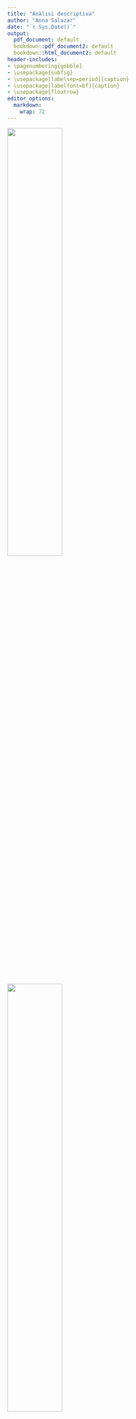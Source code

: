 ```yaml
---
title: "Anàlisi descriptiva"
author: "Anna Salazar"
date: "`r Sys.Date()`"
output:
  pdf_document: default
  bookdown::pdf_document2: default
  bookdown::html_document2: default
header-includes:
- \pagenumbering{gobble}
- \usepackage{subfig}
- \usepackage[labelsep=period]{caption}
- \usepackage[labelfont=bf]{caption}
- \usepackage{floatrow}
editor_options:
  markdown:
    wrap: 72
---
```

\vspace{130mm}

<left>
![](~/Documents/GitHub/TFG/Imatges portada/fme.png){width="50%"}
</left> <right>
![](~/Documents/GitHub/TFG/Imatges portada/UB.png){width="50%"}
</right> 
\newpage

\renewcommand{\contentsname}{Índex}
\renewcommand{\figurename}{Figura}
\renewcommand{\tablename}{Taula}
\floatsetup[table]{capposition=bottom}
\floatsetup[figure]{capposition=bottom}
\captionsetup{width=.75\textwidth}
\tableofcontents

\pagebreak

\pagenumbering{arabic}

```r
knitr::opts_chunk$set(echo = FALSE)
x <- c("bigrquery", "kableExtra", "DBI", "knitr", "dplyr", "VIM", "tidyverse", "summarytools", "reshape2", "ggplot2", "devtools", "naniar", "forcats", "sqldf")
lapply(x, require, character.only = TRUE)

projecte <- "level-oxygen-353005"

dades <- dbConnect(
  bigrquery::bigquery(),
  project = projecte,
  dataset = "examen_final",
  billing = projecte
)
```


# Descripció de la base de dades

```r
A <- data.frame(dbGetQuery(dades, "SELECT * FROM `level-oxygen-353005.examen_final.accident`"))
B <- data.frame(dbGetQuery(dades, "SELECT * FROM `level-oxygen-353005.examen_final.person`"))
C <- data.frame(dbGetQuery(dades, "SELECT * FROM `level-oxygen-353005.examen_final.vehicle`"))
C$HIT_RUN[C$HIT_RUN==9] <- 0 
B$MORT == 0
B$MORT[B$DOA==7 | B$DOA==8 ] <- 1 
```

Les bases de dades que seran utilitzades al llarg de l'estudi provenen de l'agència estatal de trànsit dels Estats Units i contenen tres taules, entre les quals s'hi troba un llistat d’accidents de tràfic ocorreguts al desembre de 2015 als Estats Units, juntament amb un recompte de totes les persones (conductors, passatgers o vianants) involucrades als accidents i, finalment, un inventari de tots els vehicles involucrats als accidents. 

L'enllaç a la base esmentada és el següent: 

<https://www.transportation.gov/briefing-room/traffic-fatalities-sharply-2015>


Més concretament, en cada taula es poden trobar les variables següents:

**Accident** és un llistat d’accidents de trànsit ocorreguts al desembre de 2015 als Estats Units.

| Variable           | Tipus         | Descripció                                                                                                        |
|--------------------|---------------|-------------------------------------------------------------------------------------------------------------------|
| ST_CASE            | Categòrica    | Codi de l’accident                                                                                                |
| DAY                | Categòrica    | Dia de l’accident (de l’1 al 31)                                                                                  |
| HOUR               | Numèrica      | Hora de l’accident (99 = desconeguda)                                                                             |
| MINUTE             | Numèrica      | Minut de l’accident (99 = desconegut)                                                                             |
| RUR_URB            | Categòrica    | Informació sobre la localització (1 = Rural, 2 = Urbà, 6 = Via no classificada, 8 = No registrat, 9 = Desconegut) |
| DAY_WEEK           | Categòrica    | Dia de la setmana (1 = Diumenge, 2 = Dilluns, ..., 7 = Dissabte)                                                  |
| FATALS             | Numèrica      | Nombre de ferits a l’accident                                                                                     |
| DRUNK_DR           | Numèrica      | Nombre de conductors beguts involucrats a l’accident                                                              |
: Llistat de variables de la taula Accident

**Person** és un llistat de totes les persones (conductors, passatgers o vianants) involucrades als accidents.

| Variable           | Tipus         | Descripció                                                                                                        |
|--------------------|---------------|-------------------------------------------------------------------------------------------------------------------|
| ST_CASE            | Categòrica    | Codi de l’accident al qual està involucrada la persona                                                            |
| PER_NO             | Categòrica    | Nombre de la persona dins de cada accident                                                                        |
| AGE                | Numèrica      | Edat de la persona (998 = No registrada, 999 = Desconeguda)                                                       |
| SEX                | Categòrica    | Sexe de la persona (1 = home, 2 = dona, 8 = No registrat, 9 = Desconegut)                                          |
| PER_TYP            | Categòrica    | Tipus de persona (1 = conductor, 2 = ocupant, resta de codis = altres)                                            |
| DOA                | Categòrica    | Tipus de víctima (0 = sobreviu, 7 = mort a l’accident, 8 = mort al trasllat, 9 = Desconegut)                |

: Llistat de variables de la taula Person

**Vehicle** és un llistat de tots els vehicles involucrats als accidents.


| Variable           | Tipus         | Descripció                                                                                                        |
|--------------------|---------------|-------------------------------------------------------------------------------------------------------------------|
| ST_CASE            | Categòrica    | Codi de l’accident al qual està involucrat el vehicle                                                             |
| NO_VEH             | Numèrica      | Nombre de vehicles implicats en l'accident                                                                        |
| HIT_RUN            | Categòrica    | Identificador de vehicle fugit (0 = No, 1 = Sí, 9 = Desconegut)                                                   |
| TRAV_SP            | Numèrica      | Velocitat estimada (mph) del vehicle quan va tenir l’accident (997,998 i 999 = Desconegut)                        |
| PREV_SP            | Categòrica    | Indicador d’existència de límit de velocitat permesa just abans de l’accident (997,998 i 999 = Desconegut)  |

: Llistat de variables de la taula Vehicle




## Objectius del projecte

Estudiant aquesta base de dades sobre persones que s'han vist implicades, de forma directa o indirecta, en accidents de trànsit es preten:

- Descriure els tipus d'accidents que estan registrats

- Analitzar els diferents perfils de persones que pateixen accidents de trànsit

- Desenvolupar un model de predicció que ens permeti establir el tipus de víctima que serà cada persona depenent les característiques de l'accident i els vehicles. 

- Estudiar les relacions de dependència entre variables

\pagebreak

# Lectura de les dades

A partir d'aquestes tres taules, s'extreuran dues bases de dades a partir de les quals es treballarà al llarg del projecte.

En primer lloc, es tindrà en compte la informació dels accidents. D'aquesta manera es podrà estudiar les característiques dels diferents accidents regitrats, així com es podran fer prediccions sobre els nous accidents en funció de les seves característiques. S'ha anomenat aquesta base `accident`, i està conformada per les variables següents: DAY, HOUR, MINUTE, RUR_URB, DAY_WEEK, FATALS, DRUNK_DR, NO_PER, MORTS, NO_VEHICLE, HIHAMORTS.

Les variables **MORTS**, **NO_PER**, **NO_VEHICLE** i **HIHAMORTS** han sigut creades a posteriori a partir de les taules de les que es disposava, i es defineixen a continuació:

| Variable            | Tipus         | Descripció                                                                                                      |
|---------------------|---------------|------------------------------------------------------------------------------------------------------------------|
| MORTS               | Numèrica      | Nombre de morts en l'accident                                                                                   |
| NO_PER              | Numèrica      | Nombre de persones implicades en l'accident                                                                     |
| NO_VEHICLE          | Numèrica      | Nombre de vehicles implicats en l'accident                                                                      |
| HIHAMORTS           | Categòrica    | Variable identificadora dels accidents mortals (0: no hi ha morts en l'accident, 1: hi ha morts en l'accident)|

: Llistat de variables definides a posteriori per a la taula Accidents

```r
# Nombre de persones per accident
query11 <- sqldf("SELECT DISTINCT A.ST_CASE, DAY, HOUR, MINUTE, RUR_URB, DAY_WEEK,
                                 FATALS, DRUNK_DR, COUNT(B.ST_CASE) AS NO_PER, SUM(MORT) AS MORTS
                        FROM B INNER JOIN  A 
                        ON A.ST_CASE = B.ST_CASE
                        GROUP BY A.ST_CASE, DAY, HOUR, MINUTE, RUR_URB, DAY_WEEK,
                                 FATALS, DRUNK_DR")

query11$MORTS[is.na(query11$MORTS)] <- 0

# Nombre de vehicles per accident
query12 <- sqldf("SELECT DISTINCT A.ST_CASE, DAY, HOUR, MINUTE, RUR_URB, DAY_WEEK,
                                 FATALS, DRUNK_DR, COUNT(C.ST_CASE) AS NO_VEHICLE
                        FROM C INNER JOIN  A 
                        ON A.ST_CASE = C.ST_CASE
                        GROUP BY A.ST_CASE, DAY, HOUR, MINUTE, RUR_URB, DAY_WEEK,
                                 FATALS, DRUNK_DR")


# Ajuntem l'accident amb el nombre de persones i el nombre de vehicles
accidents <- sqldf("SELECT query11.*, NO_VEHICLE
                        FROM query11 INNER JOIN  query12 
                        ON query11.ST_CASE = query12.ST_CASE")
accident <- accidents[,-1]

accident$HIHAMORTS = 0
accident$HIHAMORTS[accidents$MORTS>0] <- 1

accident <- data.frame(accident)
for(i in c(1, 4, 5, 11)) {
  accident[,i]<-as.factor(accident[,i])
}
```


D'altra banda, s'estudiarà la informació sobre les persones implicades en aquests accidents. D'aquesta manera es podrà perfilar el tipus de conductors en els casos en que hi hagi morts en l'accident, així com en els que no hi hagi. Aquesta informació també ens facilitarà l'elaboració de possibles models per predir el tipus de víctima que serà una persona involucrada en un accident de trànsit en base a les seves característiques. en aquest cas, s'ha anomenat aquesta base `persones`, i està conformada per les variables següents: DAY, HOUR, MINUTE, RUR_URB, DAY_WEEK, FATALS, DRUNK_DR, NO_PER, MORTS, NO_VEHICLE, NO_FUGITS, AGE, SEX, PERTYP i DOA.

Las variable **NO_FUGITS** ha sigut creada a posteriori a partir de les taules de les que es disposava, i es defineix a continuació:

| Variable           | Tipus         | Descripció                                                                                                        |
|--------------------|---------------|-------------------------------------------------------------------------------------------------------------------|
| NO_FUGITS          | Numèrica      | Nombre de vehicles fugits implicats en l'accident                                                                 |
: Llistat de variables definides a posteriori per a la taula Persones

```r
# Ajuntem l'accident amb els vehicles
query3 <- sqldf("SELECT accidents.*, SUM(HIT_RUN) AS NO_FUGITS
                        FROM accidents INNER JOIN  C 
                        ON accidents.ST_CASE = C.ST_CASE
                GROUP BY accidents.ST_CASE, DAY, HOUR, MINUTE, RUR_URB, DAY_WEEK,
                                 FATALS, DRUNK_DR
                HAVING HIT_RUN <> 9")

# Ajuntem l'accident amb les persones
query4 <- sqldf("SELECT query3.*, AGE, SEX, PER_TYP, DOA
                        FROM query3 INNER JOIN  B 
                        ON query3.ST_CASE = B.ST_CASE")
persones <- query4[,-1]
n <- nrow(persones)
persones <- data.frame(persones)
for(i in c(1, 4, 5, 13, 14, 15)) {
  persones[,i]<-as.factor(persones[,i])
}
```


# Preprocessament

La base de dades d'accidents està formada per `r nrow(accident)` casos (accidents) i `r ncol(accident)` variables. En canvi, la base de dades de persones la conformen `r nrow(persones)` individus (files) i `r ncol(persones)` variables (columnes).

Les variables que tenim són DAY, HOUR, MINUTE, RUR_URB, DAY_WEEK, FATALS, DRUNK_DR, NO_PER, MORTS, NO_VEHICLE, HIHAMORTS, NO_FUGITS, AGE, SEX, PERTYP i DOA.

## Missings

Per a poder tractar les dades mancants de la base de dades, en primer lloc haurem de tranformar-les, ja que les variables que presenten dades mancants les tenen codificades.

En el cas de les variables numèriques amb *missings*, que són l'edat (AGE), l'hora (HOUR), el minut (MINUTE) i la velocitat estimada del vehicle quan va tenir l'accident (TRAV_SP), les codificacions per aquestes dades són 99, 997, 998 o 999, depenent de cada cas.

```r
# Variable AGE
persones <- persones %>% replace_with_na(replace = list(AGE = c(998, 999)))

# Variable MINUTE
persones <- persones %>% replace_with_na(replace = list(MINUTE = c(99)))
accident <- accident %>% replace_with_na(replace = list(MINUTE = c(99)))

# Variable HOUR
persones <- persones %>% replace_with_na(replace = list(HOUR = c(98, 99)))
accident <- accident %>% replace_with_na(replace = list(HOUR = c(98, 99)))
```

Un cop transformades aquestes dades, podem visualitzar a la taula següent els *missings* per cada variable numèrica, tant en terme absolut com relatiu. A la taula següent s'hi poden trobar les variables de les bases de dades d'accidents i de persones, respectivament, juntament amb el nombre de dades mancants que presenten, i el tant per cent que aquestes suposen al total de la informació de la variable.

```r
propmiss <- function(dataframe) lapply(dataframe,function(x) data.frame(na = sum(is.na(x)),
                    n = length(x),  propNA = round(sum(is.na(x))/length(x),4) * 100))

missingsa <- propmiss(accident)
missingsa <- do.call(rbind.data.frame, missingsa)
missingsa <- missingsa[,-2]
colnames(missingsa) <- c("NA","Percentatge de NA")

missingsp <- propmiss(persones)
missingsp <- do.call(rbind.data.frame, missingsp)
missingsp <- missingsp[,-2]
colnames(missingsp) <- c("NA","Percentatge de NA")


knitr::kables(
  list(
    knitr::kable(missingsa), 
    knitr::kable(missingsp)), 
  caption = "Percentatge de missings per variable", format="latex")
```

Tal i com es pot observar, a la base de dades d'accidents s'hi troben *missings* per a les variables `HOUR` i `MINUTES`, mentre que per a la base de dades de persones, s'hi troben missings per a les variables `HOUR`, `MINUTES` i `AGE`. En ambdós casos, totes les variables són numèriques i, per aquest motiu es pot usar l'algoritme KNN per a la imputació de valors a les dades mancants.

*K-nearest neighbors* (KNN) és un tipus d'algoritme d'aprenentatge supervisat que s'utilitza tant per a la regressió com per a la classificació. La seva funció és intentar predir la classe correcta per a unes dades de prova (que, en el nostre cas, seran les variables que presenten dades mancants) en base a la seva similitut amb altres mostres de dades conegudes (en el nostre cas, les variables completes). Tot això es fa assumint que les dades amb trets similars es troben juntess, i utilitza mesures de distància en el seu nucli.

```r
library(class)
fullVariables<-c(6,7,8,9,10)
aux<-accident[,fullVariables]
var_num_incompletes <- c(2,3)
for (k in var_num_incompletes){
  aux1 <- aux[!is.na(accident[,k]),]
  dim(aux1) 
  aux2 <- aux[is.na(accident[,k]),]
  dim(aux2)
  
  RefValues<- accident[!is.na(accident[,k]),k]
  
  knn.values = knn(aux1,aux2,RefValues)   
  accident[is.na(accident[,k]),k] = as.numeric(as.character(knn.values))
  fullVariables<-c(fullVariables, k)
  aux<-accident[,fullVariables]
}
```

```r
library(class)
fullVariables<-c(6,7,8,9,10,11)
aux<-persones[,fullVariables]
var_num_incompletes <- c(2,3,12)
for (k in var_num_incompletes){
  aux1 <- aux[!is.na(persones[,k]),]
  dim(aux1) 
  aux2 <- aux[is.na(persones[,k]),]
  dim(aux2)
  
  RefValues<- persones[!is.na(persones[,k]),k]
  
  knn.values = knn(aux1,aux2,RefValues)   
  persones[is.na(persones[,k]),k] = as.numeric(as.character(knn.values))
  fullVariables<-c(fullVariables, k)
  aux<-persones[,fullVariables]
}
```

Un cop s'ha aplicat l'algoritme per a les variables corresponents, es pot veure, a continuació, com cap de les dues bases de dades presenta cap missing a les variables conflictives.

Recordem que la taula mostra les bases de dades d'accidents i de les persones implicades en els accidents, respectivament:

```r

propmiss <- function(dataframe) lapply(dataframe,function(x) data.frame(na = sum(is.na(x)),
                    n = length(x),  propNA = round(sum(is.na(x))/length(x),4) * 100))

missingsa <- propmiss(accident[,c(2,3)])
missingsa <- do.call(rbind.data.frame, missingsa)
missingsa <- missingsa[,-2]
colnames(missingsa) <- c("NA","Percentatge de NA")

missingsp <- propmiss(persones[c(2,3,12)])
missingsp <- do.call(rbind.data.frame, missingsp)
missingsp <- missingsp[,-2]
colnames(missingsp) <- c("NA","Percentatge de NA")

knitr::kables(
  list(
    knitr::kable(
           missingsa), 
    knitr::kable(
           missingsp)
    ), 
  caption = "Percentatge de missings per variable després del KNN", format="latex") %>%
  kable_styling(latex_options = "HOLD_position")

```

\pagebreak

## Outliers

```r
descriptiva <- function(X, nom,dades){
  if (!(is.numeric(X) || class(X) == "Date")){ 
    frecs <- table(as.factor(X), useNA = "no"); proportions <- frecs/n
    dataf <- data.frame(x = levels(as.factor(X)), y = frecs)
    par(mfrow=c(1,2))
    print(ggplot(dataf, aes(x = "", y = frecs, fill = x)) + 
            geom_bar(stat = "identity", width = 1) + 
            scale_y_continuous(expand = c(0,0)) + coord_polar("y", start = 0) +
            scale_fill_brewer(palette = "YlGnBu") +
            theme_minimal())
    print(ggplot(dataf, aes(x = x, y=frecs)) + geom_bar(stat = "identity", 
          color = "#1d91c0", fill = "#1d91c0") + 
            scale_y_continuous(expand = c(0,0)) + theme_void())
    x <- data.frame(X)
    colnames(x) <- nom
    st_options(plain.ascii  = FALSE,  headings = FALSE, footnote = NA,
          style = 'grid', dfSummary.varnumbers = FALSE,
          dfSummary.valid.col = FALSE, tmp.img.dir  = "img", round.digits = 3,
          dfSummary.silent = TRUE, dfSummary.graph.col= FALSE)
    dfSummary(x) 

   }else{
      par(mfrow=c(1,2))
      print(ggplot(dades, aes(x = X)) + geom_bar(col = "#1d91c0", fill = 
      "#1d91c0") + theme_minimal())
#      print(ggplot(dades, aes(y = X)) + geom_boxplot(col = "#1d91c0", outlier.colour="red", outlier.shape=8,
#       outlier.size=4) + theme_minimal())
       a <- descr(X, transpose = TRUE, stats = c("N.Valid", "min", "q1", "med", 
                 "mean", "sd", "q3", "max", "iqr"), style = "rmarkdown", justify 
                 = "center")
       rownames(a) <- NULL
       kable(a, caption = paste("Resum numèric de la variable", nom), 
             format = "latex", position = "h!")
   }
}
```

Pel que fa a les dades atípiques, en destaca el nombre de persones implicades a l'accident. Més específicament, hi ha un cas en que 53 persones estan involucrades en un accident. A priori, res ens fa pensar que aquesta dada, tot i ser atípica, sigui certa. Això no obstant, a l'hora de la segmentació les dades es podrien veure afectades per aquest valor, ja que alguns algoritmes són molt sensibles a les dades atípiques.

A la següent figura es representa la variable nombre de persones (NO_PER), on es poden identificar de forma clara aquests valors atípics:

```r
#par(mfrow=c(1,2))
descriptiva(persones[,8], "Nombre de persones", dades = persones)
```

Per tal d'assegurar-nos que aquesta dada no afecta al nostre anàlisi, i tenint en compte que disposem d'una base de dades molt gran, treurem aquests casos d'ambdues bases de dades.

```r
persones <- persones[persones[,8] != 53,] 
accident <- accident[accident[,8] != 53,]
```

```r
#par(mfrow=c(1,2))
descriptiva(persones[,8], "Nombre de persones", dades = persones)
```


## Categoritzar

En el cas de les dades mancants que es troben en variables categòriques, el que es farà serà factoritzar-les i, seguidament, definir els nivells que presenta el factor. Així, per exemple, la variable **PER_TYP** presenta $8$ nivells que s'han d'agrupar en $3$ (*Conductor*, *Ocupant* i *Altres*). 

A continuació es mostren els canvis realitzats a algunes de les variables categòriques de la base de dades:

**PER_TYP**: Tipus de persona (1 = conductor, 2 = ocupant, resta de codis = altres).

```r
persones$PER_TYP <- as.factor(persones$PER_TYP)
ab <- levels(persones$PER_TYP)

levels(persones$PER_TYP) <- c("Conductor", "Ocupant", "Altres", "Altres", "Altres", 
                        "Altres", "Altres", "Altres")
de <- levels(persones$PER_TYP)
```

- Abans: `r ab`

- Després: `r de`

**DAY_WEEK**: Dia de la setmana (1 = Diumenge, 2 = Dilluns, . . . , 7 = Dissabte).

```r
persones$DAY_WEEK <- as.factor(persones$DAY_WEEK)
ab <- levels(persones$DAY_WEEK)

levels(persones$DAY_WEEK) <- c("Diumenge", "Dilluns", "Dimarts", "Dimecres", "Dijous",
                         "Divendres", "Dissabte")

accident$DAY_WEEK <- as.factor(accident$DAY_WEEK)
levels(accident$DAY_WEEK) <- c("Diumenge", "Dilluns", "Dimarts", "Dimecres", "Dijous",
                         "Divendres", "Dissabte")

de <- levels(persones$DAY_WEEK)
```

- Abans: `r ab`

- Després: `r de`

**SEX**: Sexe de la persona (1 = home, 2 = dona, 8 = No registrat, 9 = Desconegut).

```r
persones$SEX <- as.factor(persones$SEX)
ab <- levels(persones$SEX)

levels(persones$SEX) <- c("Home", "Dona", "Desconegut", "Desconegut")
de <- levels(persones$SEX)
```

- Abans: `r ab`

- Després: `r de`

Per la variable variable `SEX` hi ha una categoria anomenada "Desconegut", que representa aquelles persones de les quals no tenim informació del seu sexe. Com aquesta categoria no ens aporta informació d'utilitat a l'hora de realitzar l'estudi ni per a relitzar models predictius, prescindirem dels individus que corresponguin aquesta categoria per a realitzar el nostre anàlisi.

```r
persones <- persones[persones$SEX != "Desconegut",] 
persones$SEX <- droplevels(persones$SEX)
```

**RUR_URB**: Informació sobre la localització (1 = Rural, 2 = Urbà, 6 = Via no classificada, 8 = No registrat, 9 = Desconegut). 

```r
persones$RUR_URB <- as.factor(persones$RUR_URB)
accident$RUR_URB <- as.factor(accident$RUR_URB)
ab <- levels(persones$RUR_URB)

levels(persones$RUR_URB) <- c("Rural", "Urbà", "Desconegut", 
                        "Desconegut", "Desconegut")
levels(accident$RUR_URB) <- c("Rural", "Urbà", "Desconegut", 
                        "Desconegut", "Desconegut")

de <- levels(persones$RUR_URB)
```

- Abans: `r ab`

- Després: `r de`

**HI HA MORTS**: Variable identificadora dels accidents mortals (0: no hi ha morts en l'accident, 1: hi ha morts en l'accident).

```r
accident$HIHAMORTS <- as.factor(accident$HIHAMORTS)
ab <- levels(accident$HIHAMORTS)

levels(accident$HIHAMORTS) <- c("No", "Sí")

de <- levels(accident$HIHAMORTS)
```

- Abans: `r ab`

- Després: `r de`

**DOA**: Tipus de víctima (0 = sobreviu, 7 = mort a l’accident, 8 = mort al trasllat, 9 = Desconegut)

```r
persones$DOA <- as.factor(persones$DOA)
ab <- levels(persones$DOA)

levels(persones$DOA) <- c("Sobreviu", "Mor", "Mor", "Desconegut")

de <- levels(persones$DOA)
```

- Abans: `r ab`

- Després: `r de`

Per aquesta última variable, `DOA`, hi ha una categoria anomenada "Desconegut", que representa aquelles persones que no se sap si sobreviuen a l'accident o no. Ja que en aquest estudi el fet de sobreviure o no a l'accident és de gran interès, i aquesta categoria  no ens aporta informació útil, prescindirem dels individus enmarcats en aquesta categoria per a realitzar el nostre anàlisi.

```r
persones <- persones[persones$DOA != "Desconegut",] 
persones$DOA <- droplevels(persones$DOA)
```


```r
lev <- c("1", "2", "3", "4", "5", "6", "7", "8", "9", "10", "11", "12", "13", 
         "14", "15", "16", "17", "18", "19", "20", "21", "22", "23", "24", "25",
         "26", "27", "28", "29", "30", "31")
persones$DAY <- factor(persones$DAY, levels = lev)
accident$DAY <- factor(accident$DAY, levels = lev)
```

Per últim, es crearan dues variables noves a partir de `HOURS` i `DAY`, que ja són presents a ambdós conjunts de dades. Aquest pas es realitza perquè les variables `HOURS` i `DAY` tenen un rang de valors molt elevat que ens aporta poca informació. 

**HOURS_agrupat**

En el cas de la variable `HOURS`, es tindrà en compte que, comunament, es considera que el dia està format per 5 intervals de temps segons la posició del sol. Aquest són la matinada (de les 0 a les 5 h incloses), el matí (de les 6 a les 11 h incloses), el migdia (de les 12 a les 14 h incloses), la tarda (de les 15 a les 19 h incloses) i la nit (de les 20 a les 23 h incloses). S'han fet servir aquests intervals per definir la nova variable `HOURS_agrupat`

```r
accident$HOUR_agrupat<- as.factor(accident$HOUR)
ab <- levels(accident$HOUR_agrupat)

levels(accident$HOUR_agrupat) <- c("Matinada","Matinada","Matinada", "Matinada", "Matinada", "Matinada", "Matí", "Matí", "Matí", "Matí", "Matí", "Matí", "Migdia", "Migdia","Migdia","Tarda","Tarda","Tarda","Tarda","Tarda", "Nit", "Nit", "Nit", "Nit", "Nit")
de <- levels(accident$HOUR_agrupat)

persones$HOUR_agrupat <- as.factor(persones$HOUR)
levels(persones$HOUR_agrupat) <- c("Matinada","Matinada","Matinada", "Matinada", "Matinada", "Matinada", "Matí", "Matí", "Matí", "Matí", "Matí", "Matí", "Migdia", "Migdia","Migdia","Tarda","Tarda","Tarda","Tarda","Tarda", "Nit", "Nit", "Nit", "Nit", "Nit")
```

- Abans: `r ab`

- Després: `r de`


**SETMANA**

Pel que fa a la variable `SETMANA`, s'han definit les setmanes del mes en que es va realitzar el seguiment que presenten les dades. S'ha considerat el primer dia de la setmana el dilluns i l'últim el diumenge, tenint en compte que el dia 1 del mes era un dimarts. Per aquest motiu les setmanes 1 i 5 són les més curtes, especialment la cinquena, ja que el dia 31 va caure en dijous.

```r
accident$SETMANA <- accident$DAY
ab <- levels(accident$SETMANA)

levels(accident$SETMANA) <- c("Setmana 1", "Setmana 1", "Setmana 1", "Setmana 1", "Setmana 1", "Setmana 1", "Setmana 2", "Setmana 2", "Setmana 2", "Setmana 2", "Setmana 2", "Setmana 2", "Setmana 2", "Setmana 3", "Setmana 3", "Setmana 3", "Setmana 3", "Setmana 3", "Setmana 3", "Setmana 3", "Setmana 4", "Setmana 4", "Setmana 4", "Setmana 4", "Setmana 4", "Setmana 4", "Setmana 4", "Setmana 5", "Setmana 5", "Setmana 5", "Setmana 5")
de <- levels(accident$SETMANA)

persones$SETMANA <- persones$DAY
levels(persones$SETMANA) <- c("Setmana 1", "Setmana 1", "Setmana 1", "Setmana 1", "Setmana 1", "Setmana 1", "Setmana 2", "Setmana 2", "Setmana 2", "Setmana 2", "Setmana 2", "Setmana 2", "Setmana 2", "Setmana 3", "Setmana 3", "Setmana 3", "Setmana 3", "Setmana 3", "Setmana 3", "Setmana 3", "Setmana 4", "Setmana 4", "Setmana 4", "Setmana 4", "Setmana 4", "Setmana 4", "Setmana 4", "Setmana 5", "Setmana 5", "Setmana 5", "Setmana 5")
```

- Abans: `r ab`

- Després: `r de`


## Variable resposta

Per últim, definirem les variables resposta per a cada base de dades, és a dir, aquelles característiques que ens interessa poder predir tant en els futurs accidents com en les pròximes persones que es vegin involucrades en aquests.

Per una banda, és d'interès classificar els accidents segons si aquests han ocasionat morts o bé no ha sigut el cas. D'aquesta manera, es podria crear un model de predicció que permeti establir si un accident serà mortal o no en el futur en funció de les característiques que presenti.

Per tant, la variable d'interès és `HIHAMORTS`, que es mostra a la següent figura.

```r
par(mfrow=c(1,2))
descriptiva(accident[,11], "Hi ha morts", dades = persones)
```

\pagebreak

Seguint aquesta línia, serà també de gran importància el tipus de víctima que esdevindran cadascuna de les persones implicades en un accident. En aquest cas, la variable d'interès serà `DOA`, de la qual es pot trobar un breu anàlisi descriptiu a la figuara següent.

```r
par(mfrow=c(1,2))
descriptiva(persones[,15], "Tipus de víctima", dades = persones)
```


```r
write.csv(accident,"/Users/annasalazar/Documents/accidents_bd.csv", row.names = FALSE)
write.csv(persones,"/Users/annasalazar/Documents/persones_bd.csv", row.names = FALSE)
```


\pagebreak

# Anàlisi descriptiva univariant

## Variables numèriques 

### Variables vinculades als accidents

| Variable            | Tipus         | Descripció                                                                                                      |
|---------------------|---------------|------------------------------------------------------------------------------------------------------------------|
| HOUR               | Numèrica      | Hora de l’accident (99 = desconeguda)                                                                             |
| MINUTE             | Numèrica      | Minut de l’accident (99 = desconegut)                                                                             |
| FATALS             | Numèrica      | Nombre de ferits a l’accident                                                                                     |
| DRUNK_DR           | Numèrica      | Nombre de conductors beguts involucrats a l’accident                                                              |
| MORTS               | Numèrica      | Nombre de morts en l'accident                                                                                   |
| NO_PER              | Numèrica      | Nombre de persones implicades en l'accident                                                                     |
| NO_VEHICLE          | Numèrica      | Nombre de vehicles implicats en l'accident                                                                      |

: Variables numèriques vinculades als accidents


```r
a1 <- descr(accident$HOUR, transpose = TRUE, stats = c("N.Valid", "min", "q1", "med", "mean", "sd", "q3", "max", "iqr"), style = "rmarkdown", justify = "center")
rownames(a1) <- NULL

a2 <- descr(accident$MINUTE, transpose = TRUE, stats = c("N.Valid", "min", "q1", "med", "mean", "sd", "q3", "max",
                                                       "iqr"), style = "rmarkdown", justify = "center")
rownames(a2) <- NULL

a3 <- descr(accident$FATALS, transpose = TRUE, stats = c("N.Valid", "min", "q1", "med", "mean", "sd", "q3", "max",
                                                       "iqr"), style = "rmarkdown", justify = "center")
rownames(a3) <- NULL

a4 <- descr(accident$DRUNK_DR, transpose = TRUE, stats =  c("N.Valid", "min", "q1", "med", "mean", "sd", "q3", 
                                                        "max", "iqr"), style = "rmarkdown", justify = "center")
rownames(a4) <- NULL

a5 <- descr(accident$MORTS, transpose = TRUE, stats = c("N.Valid", "min", "q1", "med", "mean", "sd", "q3", 
                                                       "max", "iqr"), style = "rmarkdown", justify = "center")
rownames(a5) <- NULL

a6 <- descr(accident$NO_PER, transpose = TRUE, stats = c("N.Valid", "min", "q1", "med", "mean", "sd", "q3", "max",
                                                       "iqr"), style = "rmarkdown", justify = "center")
rownames(a6) <- NULL

a7 <- descr(accident$NO_VEHICLE, transpose = TRUE, stats = 
             c("N.Valid", "min", "q1", "med", "mean", "sd", "q3", "max", "iqr"),
           style = "rmarkdown", justify = "center")
rownames(a7) <- NULL

a <- rbind(a1,a2,a3,a4,a5,a6,a7)
Variable <- c("HOUR", "MINUTE", "FATALS", "DRUNK_DR", "NO_PER", "MORTS", "NO_VEHICLE")
a <- cbind(Variable,a)
kable(a, caption = "Resum de les variables numèriques vinculades als accidents", 
             format = "latex", position = "h!")
```

Per a comprobar que les dades són correctes i que les dades s'han tractat bé en termes de *missings* i *outliers*, farem ús del resum numèric de cada variable que es mostra a la taula superior (taula 13). 

Les variables `HOUR`i `MINUTE` prenen valors entre 0 i 23 i entre 0 i 59 respectivament, els quals són rangs esperats i no donen peu a cap dada atípica en la seva distribució. A la tercera fila de la taula es troba el nombre de ferits a l'accident, `FATALS`, que senyala que no hi ha cap accidents en què no hi hagi, com a mínim, un ferit. També veiem com el nombre màxim que ferits és 5, però en termes generals i en base als quartils 1 i 2 i la mitjana s'observa que la gran majoria dels accidents només presenten una persona ferida. Així mateix, pel que fa al nombre de conductors beguts involucrats a l'accident, `DRUNK_DR`, no involucren a cap conductor begut, és a dir, aquesta variable pren el valor 0 en la majoria dels casos (el 75\% com a mínim, com indica el tercer quartil). Això no obstant, hi ha casos en que hi ha fins a 2 conductors beguts involucrats en un mateix accident. 

-Mirar variables NO_PER i MORTS-

Per últim, en tots els accidents de trànsit hi ha un mínim d'un vehicle, i així ho mostra la variable `NO_VEHICLE`. L'accident amb més vehicles implicats en té 6.

En quant als *missings*, la primera columna de la taula és un recompte dels casos vàlids per a cada variable, és a dir, aquells que no presenten valors mancants per a aquella variable concreta. Es pot comprobar com el mètode de imputació s'ha realitzat correctament, perquè totes les variables presenten el mateix recompte de casos vàlids, que coincideix amb el nombre d'accidents total a la base de dades.

### Variables vinculades a les persones

| Variable            | Tipus         | Descripció                                                                                                      |
|---------------------|---------------|------------------------------------------------------------------------------------------------------------------|
| HOUR                | Numèrica      | Hora de l’accident (99 = desconeguda)                                                                            |
| MINUTE              | Numèrica      | Minut de l’accident                                                                                              |
| FATALS              | Numèrica      | Nombre de ferits a l’accident                                                                                    |
| DRUNK_DR            | Numèrica      | Nombre de conductors beguts involucrats a l’accident                                                              |
| MORTS               | Numèrica      | Nombre de morts en l'accident                                                                                    |
| NO_PER              | Numèrica      | Nombre de persones implicades en l'accident                                                                      |
| NO_VEHICLE          | Numèrica      | Nombre de vehicles implicats en l'accident                                                                       |
| NO_FUGITS           | Numèrica      | Nombre de vehicles fugits implicats en l'accident                                                                |
| AGE                 | Numèrica       | Edat de la persona                                                                                              |

: Variables numèriques vinculades a les persones
       
```r
a1 <- descr(persones$HOUR, transpose = TRUE, stats = c("N.Valid", "min", "q1", "med", "mean", "sd", "q3", "max", "iqr"), style = "rmarkdown", justify = "center")
rownames(a1) <- NULL

a2 <- descr(persones$MINUTE, transpose = TRUE, stats = c("N.Valid", "min", "q1", "med", "mean", "sd", "q3", "max",
                                                       "iqr"), style = "rmarkdown", justify = "center")
rownames(a2) <- NULL

a3 <- descr(persones$FATALS, transpose = TRUE, stats = c("N.Valid", "min", "q1", "med", "mean", "sd", "q3", "max",
                                                       "iqr"), style = "rmarkdown", justify = "center")
rownames(a3) <- NULL

a4 <- descr(persones$DRUNK_DR, transpose = TRUE, stats =  c("N.Valid", "min", "q1", "med", "mean", "sd", "q3", 
                                                        "max", "iqr"), style = "rmarkdown", justify = "center")
rownames(a4) <- NULL

a5 <- descr(persones$MORTS, transpose = TRUE, stats = c("N.Valid", "min", "q1", "med", "mean", "sd", "q3", 
                                                       "max", "iqr"), style = "rmarkdown", justify = "center")
rownames(a5) <- NULL

a6 <- descr(persones$NO_PER, transpose = TRUE, stats = c("N.Valid", "min", "q1", "med", "mean", "sd", "q3", "max",
                                                       "iqr"), style = "rmarkdown", justify = "center")
rownames(a6) <- NULL

a7 <- descr(persones$NO_VEHICLE, transpose = TRUE, stats = 
             c("N.Valid", "min", "q1", "med", "mean", "sd", "q3", "max", "iqr"),
           style = "rmarkdown", justify = "center")
rownames(a7) <- NULL

a8 <- descr(persones$NO_FUGITS, transpose = TRUE, stats = c("N.Valid", "min", "q1", 
                                                        "med", "mean", "sd", "q3", 
                                                        "max", "iqr"),
           style = "rmarkdown", justify = "center")
rownames(a8) <- NULL

a9 <- descr(persones$AGE, transpose = TRUE, stats = c("N.Valid", "min", "q1", 
                                                        "med", "mean", "sd", 
                                                        "q3", "max", "iqr"),
           style = "rmarkdown", justify = "center")
rownames(a9) <- NULL

a <- rbind(a1, a2, a3, a4, a5, a6, a7, a8, a9)
variable <- c("HOUR", "MINUTE", "FATALS", "DRUNK_DR", "NO_PER", "MORTS", "NO_VEHICLE", "NO_FUGITS", "EDAT")
a <- cbind(variable,a)
kable(a, caption = "Resum de les variables numèriques vinculades a les persones", 
             format = "latex", position = "h!")
```

En quant a les variables vinculades a les persones, només varien les variables `NO_FUGITS` i `EDAT` respecte a la taula anterior. De fet, la distribució de les variables `HOUR`, `MINUTE`, `FATALS`, `DRUNK_DR`, `NO_PER`, `MORTS` i `NO_VEHICLE` no presenta canvis rellevants respecte a la distribució que es troba a la taula anterior. No es troba cap cas de dada atípica ni cap dada mancant per aquestes variables. Per aquest motiu, ens centrarem ara en els resums de les variables `NO_FUGITS` i `EDAT`.

Pel que fa al nombre de vehicles fugits a l'accident, el tercer quartil indica que al 75\% dels casos no hi ha cap vehicle fugit, i si en fixem en el valor màxim que pren aquesta variable, el cas amb més vehicles fugits en presenta 3. Finalment, en quant a l'edat de les persones, el rang de valors va des de 0 a 98 anys, és a dir, en alguns accidents hi ha implicats nadons, i en d'altres persones de mitjana edat. 

Novament, ens trobem amb que la primera columna de la taula és un recompte dels casos vàlids per a cada variable, és a dir, aquells que no presenten valors mancants per a aquella variable concreta. Es pot comprobar com el mètode de imputació s'ha realitzat correctament, perquè totes les variables presenten el mateix recompte de casos vàlids, que coincideix amb el nombre d'accidents total a la base de dades.

\pagebreak


## Variables categòriques

### Variables vinculades als accidents

**DAY**: Dia de l’accident (de l’1 al 31). Tipus de variable: `r class(persones$DAY)`

```r
st_options(plain.ascii  = FALSE,  headings = FALSE, footnote = NA,
          style = 'grid', dfSummary.varnumbers = FALSE,
          dfSummary.valid.col = TRUE, tmp.img.dir  = "img", round.digits = 3,
          dfSummary.silent = TRUE, dfSummary.graph.col= FALSE)
dfSummary(accident[,1]) 
```

**RUR_URB**: Informació sobre la localització (1 = Rural, 2 = Urbà, 6 = Via no classificada, 8 = No registrat, 9 = Desconegut). Tipus de variable: `r class(persones$RUR_URB)`

```r
st_options(plain.ascii  = FALSE,  headings = FALSE, footnote = NA,
          style = 'grid', dfSummary.varnumbers = FALSE,
          dfSummary.valid.col = TRUE, tmp.img.dir  = "img", round.digits = 3,
          dfSummary.silent = TRUE, dfSummary.graph.col= FALSE)
dfSummary(accident[,4]) 
```

**DAY_WEEK**: Dia de la setmana (1 = Diumenge, 2 = Dilluns, . . . , 7 = Dissabte). Tipus de variable: `r class(persones$DAY_WEEK)`

```r
st_options(plain.ascii  = FALSE,  headings = FALSE, footnote = NA,
          style = 'grid', dfSummary.varnumbers = FALSE,
          dfSummary.valid.col = TRUE, tmp.img.dir  = "img", round.digits = 3,
          dfSummary.silent = TRUE, dfSummary.graph.col= FALSE)
dfSummary(accident[,5]) 
```

**HIHAMORTS**:

```r
st_options(plain.ascii  = FALSE,  headings = FALSE, footnote = NA,
          style = 'grid', dfSummary.varnumbers = FALSE,
          dfSummary.valid.col = TRUE, tmp.img.dir  = "img", round.digits = 3,
          dfSummary.silent = TRUE, dfSummary.graph.col= FALSE)
dfSummary(accident[,11]) 
```

### Variables vinculades a les persones

**SEX**: Sexe de la persona (1 = home, 2 = dona, 8 = No registrat, 9 = Desconegut). Tipus de variable: `r class(persones$SEX)`

```r
st_options(plain.ascii  = FALSE,  headings = FALSE, footnote = NA,
          style = 'grid', dfSummary.varnumbers = FALSE,
          dfSummary.valid.col = TRUE, tmp.img.dir  = "img", round.digits = 3,
          dfSummary.silent = TRUE, dfSummary.graph.col= FALSE)
dfSummary(persones[,13]) 
```

**PER_TYP**: Tipus de persona (1 = conductor, 2 = ocupant, resta de codis = altres). Tipus de variable: `r class(persones$PER_TYP)`

```r
st_options(plain.ascii  = FALSE,  headings = FALSE, footnote = NA,
          style = 'grid', dfSummary.varnumbers = FALSE,
          dfSummary.valid.col = TRUE, tmp.img.dir  = "img", round.digits = 3,
          dfSummary.silent = TRUE, dfSummary.graph.col= FALSE)
dfSummary(persones[,14]) 
```

**DOA**: Tipus de víctima (0 = sobreviu, 7 = mort a l’accident, 8 = mort al trasllat, 9 = Desconegut). Tipus de variable: `r class(persones$DOA)` 

```r
st_options(plain.ascii  = FALSE,  headings = FALSE, footnote = NA,
          style = 'grid', dfSummary.varnumbers = FALSE,
          dfSummary.valid.col = TRUE, tmp.img.dir  = "img", round.digits = 3,
          dfSummary.silent = TRUE, dfSummary.graph.col= FALSE)
dfSummary(persones[, 15]) 
```

\pagebreak


# Anàlisi descriptiva bivariant

Per acabar l'anàlisi descriptiva de les dades, s'estudiarà la relació que existeix entre diferents parells de variables. Aquest tipus d'anàlisi ajudarà a esbrinar si existeix una associació entre les variables i, en cas afirmatiu, quina és la força d'aquesta.

Per a la visualització d'aquestes relacions entre variables s'ha fet d'ús d'una plataforma de Google anomenada [Data Studio](https://datastudio.google.com/overview). Aquesta permet convertir les dades en panells o informes complets, fàcils de llegir i de compartir i totalment personalitzables. Algunes de les seves funcionalitats són:

- Descriure les dades amb gràfiques, que inclouen gràfics de línies, de barres i circulars, mapes geogràfics, gràfics d'àrea i de bombolles, taules de dades dinàmiques i molt més.
- Permet que els informes siguin interactius amb filtres de visualització.
- Inclou enllaços i imatges en les quals es pot clicar per crear catàlegs de productes, biblioteques de vídeo i altres continguts amb hipervincles.
- Facilita l'anotació i descripció dels informes amb text i imatges.

A més de presentar totes aquestes característiques, amb Data Studio es poden elaborar fàcilment informes sobre dades procedents d'una gran varietat de fonts, sense necessitat de programar. En tan sols uns instants, permet la connexió a grans conjunts de dades com els que es troben a BigQuery.

### Variables vinculades als accidents

```r
knitr::include_graphics(c("~/Documents/GitHub/TFG/Data Studio/Gràfics/Graph1.png","~/Documents/GitHub/TFG/Data Studio/Gràfics/Graph2.png"))
``` 

Pel que fa al nombre de conductors beguts segons el dia de la setmana en el qual succeeix l'accident, s'observa de forma clara a la gràfica esquerra de la figura 5 com la majoria dels conductors beguts es concentren al cap de setmana. Sembla que podria ser un patró perquè hi ha diferències notables entre la quantitat de conductor beguts a finals de la setmana, en comparació als dilluns, dimarts i dimecres. D'altra banda, si ens fixem, en aquest cas, en el nombre de morts segons el dia de la setmana, el dilluns es troba altra vegada en l'última posició, ja que és el dia en què es donen menys morts en accidents de trànsit. Paral·lelament, els últims dies de la setmana presenten un major nombre d'accidents mortals. Aquesta és la informació que presenta la gràfica dreta de la figura 5.

Si es té en compte la informació d'aquestes últimes gràfiques, es podria pensar que existeix una relació entre el nombre de conductors beguts i el nombre de ferits mortals als accidents de trànsit. S'haurà de tenir en compte aquesta hipòtesi per anàlisis posteriors de les dades.

```r
knitr::include_graphics(c("~/Documents/GitHub/TFG/Data Studio/Gràfics/Graph6.png","~/Documents/GitHub/TFG/Data Studio/Gràfics/Graph3_1.png"))
``` 

Si centrem l'atenció en les hores del dia, a la figura 6 es poden veure les freqüències absolutes quant a la quantitat de morts en els diferents moments del dia. A l'esquerra, es divideix el dia en les seves hores, i s'observa com l'hora en què es produeixen més accidents és a les 6 de la tarda. Perquè la gràfica sigui més informativa, s'han agrupat les hores segons els moments del dia per crear la gràfica de la dreta. 

En definitiva, de les dues gràfiques s'extreu que la majoria de les morts es produeixen a la tarda i a la matinada, mentre que el moment del dia on hi ha menys morts és el migdia.


### Variables vinculades a les persones

<center>

![Nombre de morts segons el nombre de conductor beguts a les diferents edats](~/Documents/GitHub/TFG/Data Studio/Gràfics/Graph12.png){width="50%"}

</center> 

Pel que fa a la informació que tenim registrada sobre les persones involucrades en els accidents, i en la línia de les anàlisis anteriors, la figura 7 presenta una gràfica que mostra una clara relació entre el nombre de conductors beguts i el nombre de morts en l'accident a les diferents edats de les persones implicades. Els punts més extrems d'aquesta gràfica (els que presenten major nombre de conductors beguts i, alhora, major nombre de morts) són les edats 22 i 23. Aquestes dades indueixen a pensar que hi ha més perill d'accidents mortals per a la gent jove a la carretera, si hi ha conductors beguts. Una altra manera d'interpretar aquesta gràfica podria ser que hi ha més conductors joves que agafen el cotxe beguts i, en conseqüència, aquest grup d'edat pateix més accidents mortals.

```r
knitr::include_graphics(c("~/Documents/GitHub/TFG/Data Studio/Gràfics/Graph8_1.png","~/Documents/GitHub/TFG/Data Studio/Gràfics/Graph11.png"))
``` 

 El nombre de vehicles fugits en els accidents de trànsit varia en funció del moment del dia en que es produeix l'accident, així com en funció de la setmana del mes. A la figura 8 es troba, a l'esquerra, la quantitat de vehicles fugits en els diferents moments del dia, i aquests es concentren sobretot a la tarda (de 15 a 19h incloses) i la matinada (de les 0 a les 5h incloses). En canvi, pel que fa a les diferents setmanes del mes es veu com la majoria de cotxes fugits es troben a la primera i la quarta setmana, i la distribució no és uniforme durant totes les setmanes del mes, com s'esperaria si no hi hagués cap relació entre ambdues variables.

<center>

![Quantitat de supervivents segons el sexe](~/Documents/GitHub/TFG/Data Studio/Gràfics/Table1.png){width="50%"}

</center> 

Pel últim, la figura 9 mostra una taula de contingència entre les variables SEX i DOA (és a dir, el sexe de la persona i el tipus de víctima, si sobreviu o no a l'accident). Aquesta taula marca com a categoria més abundant a la base de dades els homes que sobreviuen a l'accident, i com a menys abundant les dones que no sobreviuen al mateix. 

Si es considera aquesta informació de forma relativa, aproximadament el $39\%$ dels homes implicats en els accidents han siguts ferits mortals, mentre que d'entre les dones ho ha sigut aproximadament el $29\%$. S'hauria d'investigar si aquestes diferències són estadísticament significatives o, d'altra banda, no existeix relació entre el sexe i el tipus de víctima en els accidents de trànsit. 


\pagebreak

# Anàlisi per Components Principals

```r

numeriques <- which(sapply(accident, is.numeric))
dcon <- accident[, numeriques]
sapply(dcon, class)
pc1 <- prcomp(dcon, scale = TRUE)
class(pc1)
attributes(pc1)
```

La nostra base de dades depurada té un total de 6 variables numèriques. Per tant, l'anàlisi de components principals tindrà un total de 6 components. Després de realitzar els càlculs corresponents, obtenim que l'ACP de les variables numèriques és el següent:

```r
print(pc1)
```
```r
#QUIN PERCENTATGE DE INERCIA ES REPRESENTADA EN EL SUBESPAIS?
#Volem saber quantes dimensions son necesaries per representar fins el 80% de la inercia (variabilitat)
pc1$sdev
(inerProj<- pc1$sdev^2)
(totalIner<- sum(inerProj))
(pinerEix<- 100*inerProj/totalIner)
```

Sabem que cada component representa una inèrcia concreta. Ho podem veure gràficament en els següent gràfic de barres.

```r
barplot(pinerEix, 
        main="Percentatge del total d'inèrcia en cada Component Principal",
        xlab="", names.arg=paste("PC",1:7),
        ylab="Percentatge d'inèrcia", ylim=c(0,35))
text(x=seq(0.7, by=1.12, length=6), y = pinerEix+1.5,
     paste0(round(pinerEix,2),"%"), cex=0.75, srt=0)
```


```r
percInerAccum <- 100*cumsum(pc1$sdev[1:dim(dcon)[2]]^2)/dim(dcon)[2]
percInerAccum

# Percentatge del acumulat d'inèrcia representat en cada subespai
par(cex.main = 1, cex.lab = 1)
barplot(percInerAccum, 
        main="Percentatge d'inèrcia acumulada en cada Component Principal",
        xlab="Nombre de components", names.arg=1:7,
        ylab="Percentatge d'inèrcia acumulada",
        ylim=c(0,125))

abline(h=80, col=2, lwd=2)
text(x=seq(0.5, by=1.12, length=6), y = percInerAccum,
     paste0(round(percInerAccum,2),"%"), cex=0.85, srt=0)
```

Tenint en compte que la inèrcia equival a la proporció de la variabilitat de les dades, sabem que amb un 80% d'inèrcia, podem obtenir gairebé tota la informació. Mirant el gràfic de la inèrcia acumulada, es pot veure que amb les 4 primeres components ja obtenim el 80% de la inèrcia.


```r
nd = 4
print(pc1)
attributes(pc1)
pc1$rotation #components principals
```

```r
dim(pc1$x)
dim(dcon)
# Dades als nous eixos de les 5 PCA
Psi = pc1$x[,1:nd]
dim(Psi)
```

```r
iden = row.names(dcon) #Etiquetes dels individus
etiq = names(dcon) #etiquetes de les variables numeriques
ze = rep(0,length(etiq)) # WE WILL NEED THIS VECTOR AFTERWARDS FOR THE GRAPHICS
```

A continuació realitzem un gràfic de dispersió per a totes les combinacions possibles.

```r
# PLOT OF INDIVIDUALS
#select your axis
eje1 <- 1
eje2 <- 2
plot(Psi[,eje1],Psi[,eje2],ylab = "Comp 2",xlab="Comp 1",main="Projecció de observacions entre PC1 y PC2")
text(Psi[,eje1],Psi[,eje2],labels=iden, cex=0.5)
axis(side=1, pos= 0, labels = F, col="cyan")
axis(side=3, pos= 0, labels = F, col="cyan")
axis(side=2, pos= 0, labels = F, col="cyan")
axis(side=4, pos= 0, labels = F, col="cyan")
```

```r
Phi = cor(dcon, Psi)
#View(Phi)
```

```r
#select your axis
X <- Phi[, eje1]
Y <- Phi[, eje2]
plot(Psi[, eje1], Psi[, eje2], type = "n")
axis(side = 1, pos = 0, labels = F)
axis(side = 3, pos = 0, labels = F)
axis(side = 2, pos = 0, labels = F)
axis(side = 4, pos = 0, labels = F)
arrows(ze, ze, X, Y, length = 0.07, col = "blue")
text(X, Y, labels = etiq, col = "darkblue", cex = 0.7)
```

## Projecció variables numèriques



En aquest gràfic es pot veure totes les variables numèriques representades en la primera i segona component.
Veiem que la majoria de variables estan representades sobre l’eix horitzontal, que correspon
a la primera component. Aquestes variables són `Nombre_ferits`, `Nombre_atacants_morts`, `Nombre_victimes` i `Nombre_atacants`. A més, aquestes dues últimes tenen un valor aproximat al 0.8 i per tant, són les que expliquen amb més precisió la primera component. Ens fixem que totes aquestes variables tenen relació amb el nombre de persones, i per tant, a la primera component li assignarem l’etiqueta de Nombre de persones involucrades. Pel que fa a l’eix vertical, només hi ha dues variables que estiguin una mica relacionades amb la segona component. Aquestes són `Valor_propietat` i `Nombre_ostatges`. 
no hi ha cap variable que estigui representada. Com que a priori, aquestes dues varaibles no tenen relació, a la segona component li posarem el nomb de la variable Valor_propieta, ja que aquesta és la que té més relació amb, ja que té un angle més petit.


```r
#zooms per poder representar-los be
plot(Psi[,eje1],Psi[,eje2],type="n",xlim=c(min(X,0),max(X,0)), ylim=c(-1,1), 
     xlab = "CP1: Nombre de persones involucrades", ylab = "CP2: Valor de la propietat")
axis(side=1, pos= 0, labels = F)
axis(side=3, pos= 0, labels = F)
axis(side=2, pos= 0, labels = F)
axis(side=4, pos= 0, labels = F)
arrows(ze, ze, X, Y, length = 0.07,col="blue")
text(X,Y,labels=etiq,col="darkblue", cex=0.7)
```

```r
#PROJECCIO DE LA VARIABLE RESPOSTA
varcat=accident$HIHAMORTS #ens demana la variable resposta (y)
plot(Psi[,1],Psi[,2],col=varcat,ylab = "Comp 2",xlab="Comp 1",main="Projecció de la variable resposta entre PC1 y PC2")
axis(side=1, pos= 0, labels = F, col="darkgray")
axis(side=3, pos= 0, labels = F, col="darkgray")
axis(side=2, pos= 0, labels = F, col="darkgray")
axis(side=4, pos= 0, labels = F, col="darkgray")
legend("bottomleft",levels(varcat),pch=1,col=c(1,2), cex=0.6)
```

```r
# Gràfics de projecció de totes les combinacions possibles
par(mfrow=c(1,2), cex.main=0.60, cex.axis=0.65)
for(eje1 in 1:4){
  for(eje2 in (eje1 + 1):5){
    par(cex=1.5)
    plot(Psi[,eje1],Psi[,eje2],
         main="Gràfic de dispersió dels individus",
         xlab=paste0("PC",eje1," (",round(pinerEix[eje1],4),"%)"), 
         ylab=paste0("PC",eje2," (",round(pinerEix[eje2],4),"%)"),
         bty="n", col="yellow", pch=".", cex=3)
    #text(Psi[,eje1],Psi[,eje2],labels=iden, cex=0.5)
    axis(side=1, pos=0, at=seq(-60, 60, by=2), labels = F,col="red")
    axis(side=3, pos=0, at=seq(-60, 60, by=2), labels = F,col="red")
    axis(side=2, pos=0, at=seq(-60, 60, by=2), labels = F,col="red")
    axis(side=4, pos=0, at=seq(-60, 60, by=2), labels = F,col="red")
    
    }
}
```


## Projecció variables categòriques

Gràfics de projecció de les variables categòriques

```r
#PROJECCIO DE TOTES LES VARIABLES
#anomenem vector de categoriques
(var_categoriques <- which(sapply(bd, is.factor)))
```

Si en el mateix gràfic, hi afegim totes les categories de totes les variables categòriques, obtenim el següent:

```r
#all qualitative together
plot(Psi[,eje1],Psi[,eje2],type="n",xlim=c(-1.6,1.6), ylim=c(-1,1), 
     xlab = "CP1: Nombre de persones involucrades", ylab = "CP2: Valor de la propietat")
axis(side=1, pos= 0, labels = F, col="cyan")
axis(side=3, pos= 0, labels = F, col="cyan")
axis(side=2, pos= 0, labels = F, col="cyan")
axis(side=4, pos= 0, labels = F, col="cyan")
#nominal qualitative variables
dcat<-c(1:8)
#divide categoricals in several graphs if joint representation saturates
#build a palette with as much colors as qualitative variables 
#colors<-c("blue","red","green","orange","darkgreen")
#alternative
colors<-rainbow(length(var_categoriques))
c<-1
for(k in var_categoriques){
  seguentColor<-colors[c]
  varcat <- as.factor(bd[,k])
  fdic1 <- tapply(Psi[,eje1], varcat, mean)
  fdic2 <- tapply(Psi[,eje2], varcat, mean) 
  text(fdic1, fdic2, levels(varcat), col=seguentColor, cex=1, font=3)
c<-c+1
}
legend("bottomleft",names(var_categoriques)[dcat],pch=1,col=colors, cex=0.6)
```

Clarament aquest gràfic no es pot interpretar, ja que tenim tantes categories que no es poden distingir.
Per tant, el que farem serà crear un gràfic per a cada variable categòrica, a veure si així ens és més fàcil
interpretar-los.

```r
col <- rainbow(length(var_categoriques))
c <- 1
for(k in var_categoriques){
  par(cex.main=1, cex.lab=1)
  plot(Psi[,eje1],Psi[,eje2],type="n",
    xlab=paste0("PC",eje1," (",round(pinerEix[eje1],4),"%)"),
    ylab=paste0("PC",eje2," (",round(pinerEix[eje2],4),"%)"),
    xlim=c(-2,2), ylim=c(-1,1),
    main="Projeccions sobre el pla factorial de variables categòriques")
  axis(side=1, pos=0, at=seq(-70, 70, by=0.5), labels = F, col="black")
  axis(side=2, pos=0, at=seq(-70, 70, by=0.5), labels = F, col="black")
  axis(side=3, pos=0, at=seq(-70, 70, by=0.5), labels = F, col="black")
  axis(side=4, pos=0, at=seq(-70, 70, by=0.5), labels = F, col="black")
  arrows(ze, ze, X, Y, length = 0.05, col=c("aquamarine3","aquamarine4"))
  text(X,Y,labels=etiq,col=c("aquamarine3","aquamarine4"), cex=1, font=3)
  
  varcat <- as.factor(bd[,k])
  fdic1 <- tapply(Psi[,eje1], varcat, mean)
  fdic2 <- tapply(Psi[,eje2], varcat, mean) 
  text(fdic1, fdic2, levels(varcat), col=seguentColor, cex=1, font=3)
  
  legend("bottomleft", legend = names(var_categoriques)[c], fill=seguentColor,
         text.font=2, cex=1, ncol=1, bty="n")
  
  c <- c+1
  
  
}
```

**Variable Regió**

```r
#scale the projected variables
#X<-fm*U[,eje1]
#Y<-fm*U[,eje2]
#represent numerical variables in background
plot(Psi[,eje1],Psi[,eje2],type="n",xlim=c(-0.4,0.4), ylim=c(-0.4,0.4), 
     xlab = "CP1: Nombre de persones involucrades", ylab = "CP2: Valor de la propietat")
#plot(X,Y,type="none",xlim=c(min(X,0),max(X,0)))
axis(side=1, pos= 0, labels = F, col="lightblue")
axis(side=3, pos= 0, labels = F, col="lightblue")
axis(side=2, pos= 0, labels = F, col="lightblue")
axis(side=4, pos= 0, labels = F, col="lightblue")
#add projections of numerical variables in background
arrows(ze, ze, X, Y, length = 0.07,col="lightgray")
text(X,Y,labels=etiq,col="gray", cex=0.7)
#add ordinal qualitative variables. Ensure ordering is the correct
dordi<-c(1)
#levels(dd[,dordi[1]])
#reorder modalities: when required
bd[,dordi[1]] <- factor(bd[,dordi[1]], ordered=TRUE)
#levels(dd[,dordi[1]])
c<-1
col<-1
for(k in dordi){
  seguentColor<-colors[col]
  fdic1 = tapply(Psi[,eje1],bd[,k],mean)
  fdic2 = tapply(Psi[,eje2],bd[,k],mean) 
  
  #points(fdic1,fdic2,pch=16,col=seguentColor, labels=levels(dd[,k]))
  #connect modalities of qualitative variables
  lines(fdic1,fdic2,pch=16,col=seguentColor)
  text(fdic1,fdic2,labels=levels(bd[,k]),col=seguentColor, cex=0.6)
  c<-c+1
  col<-col+1
}
legend("topleft",names(bd)[dordi],pch=1,col=colors[1:length(dordi)], cex=0.6)
```

Amb la variable `regió` veiem que les cinc categories es trboen al centre del gràfic. Tot i així, veiem que la categoria `Oceania`es troba un pèl més paral·lela a la segona component, a diferència de les altres quatre, que estan més aprop de la primera component. Així doncs, encara que agafat molt amb pinces, podríem dir que la categoria `Oceania`explica millor la segona component i les altres quatre expliquen millor la primera.

**Variable Èxit_atac**

```r
#scale the projected variables
#X<-fm*U[,eje1]
#Y<-fm*U[,eje2]
#represent numerical variables in background
plot(Psi[,eje1],Psi[,eje2],type="n",xlim=c(-1,1), ylim=c(-1,1), 
     xlab = "CP1: Nombre de persones involucrades", ylab = "CP2: Valor de la propietat")
#plot(X,Y,type="none",xlim=c(min(X,0),max(X,0)))
axis(side=1, pos= 0, labels = F, col="lightblue")
axis(side=3, pos= 0, labels = F, col="lightblue")
axis(side=2, pos= 0, labels = F, col="lightblue")
axis(side=4, pos= 0, labels = F, col="lightblue")
#add projections of numerical variables in background
arrows(ze, ze, X, Y, length = 0.07,col="lightgray")
text(X,Y,labels=etiq,col="gray", cex=0.7)
#add ordinal qualitative variables. Ensure ordering is the correct
dordi<-c(2)
#levels(dd[,dordi[1]])
#reorder modalities: when required
bd[,dordi[1]] <- factor(bd[,dordi[1]], ordered=TRUE)
#levels(dd[,dordi[1]])
c<-1
col<-1
for(k in dordi){
  seguentColor<-colors[col]
  fdic1 = tapply(Psi[,eje1],bd[,k],mean)
  fdic2 = tapply(Psi[,eje2],bd[,k],mean) 
  
  #points(fdic1,fdic2,pch=16,col=seguentColor, labels=levels(dd[,k]))
  #connect modalities of qualitative variables
  lines(fdic1,fdic2,pch=16,col=seguentColor)
  text(fdic1,fdic2,labels=levels(bd[,k]),col=seguentColor, cex=0.6)
  c<-c+1
  col<-col+1
}
legend("topleft",names(bd)[dordi],pch=1,col=colors[1:length(dordi)], cex=0.6)
```

Per la variable `Èxit_atac` podem veure clarament que la categoria `No` explica la segona component, ja que es troba exactament a sobre el seu eix. Tot i així, per la categoria `Sí`, podem dir que explica d'igual manera la primera i la segona component, ja que es troba just al centre del dos eixos.

**Variable Suicidi**

```r
#scale the projected variables
#X<-fm*U[,eje1]
#Y<-fm*U[,eje2]
#represent numerical variables in background
plot(Psi[,eje1],Psi[,eje2],type="n",xlim=c(-1,1), ylim=c(-1,1), 
     xlab = "CP1: Nombre de persones involucrades", ylab = "CP2: Valor de la propietat")
#plot(X,Y,type="none",xlim=c(min(X,0),max(X,0)))
axis(side=1, pos= 0, labels = F, col="lightblue")
axis(side=3, pos= 0, labels = F, col="lightblue")
axis(side=2, pos= 0, labels = F, col="lightblue")
axis(side=4, pos= 0, labels = F, col="lightblue")
#add projections of numerical variables in background
arrows(ze, ze, X, Y, length = 0.07,col="lightgray")
text(X,Y,labels=etiq,col="gray", cex=0.7)
#add ordinal qualitative variables. Ensure ordering is the correct
dordi<-c(3)
#levels(dd[,dordi[1]])
#reorder modalities: when required
bd[,dordi[1]] <- factor(bd[,dordi[1]], ordered=TRUE)
#levels(dd[,dordi[1]])
c<-1
col<-1
for(k in dordi){
  seguentColor<-colors[col]
  fdic1 = tapply(Psi[,eje1],bd[,k],mean)
  fdic2 = tapply(Psi[,eje2],bd[,k],mean) 
  
  #points(fdic1,fdic2,pch=16,col=seguentColor, labels=levels(dd[,k]))
  #connect modalities of qualitative variables
  lines(fdic1,fdic2,pch=16,col=seguentColor)
  text(fdic1,fdic2,labels=levels(bd[,k]),col=seguentColor, cex=0.6)
  c<-c+1
  col<-col+1
}
legend("topleft",names(bd)[dordi],pch=1,col=colors[1:length(dordi)], cex=0.6)
```

Per la variable `Suicidi` ens trobem en una situació semblant a l'anterior. Aquí però, les dues categories expliquen millor la segona component, ja que es troben completament a sobre d'aquest eix. També podem dir que tenen una correlació semblant, és a dir, que expliquen la segona component de la mateixa manera, amb l'única diferència que la categoria `No` l'explica de forma negativa, mentre que la categoria `Sí`l'explica de forma positiva. 

**Variable Tipus_atac**

```r
#scale the projected variables
#X<-fm*U[,eje1]
#Y<-fm*U[,eje2]
#represent numerical variables in background
plot(Psi[,eje1],Psi[,eje2],type="n",xlim=c(-0.5,0.5), ylim=c(-0.5,0.5), 
     xlab = "CP1: Nombre de persones involucrades", ylab = "CP2: Valor de la propietat")
#plot(X,Y,type="none",xlim=c(min(X,0),max(X,0)))
axis(side=1, pos= 0, labels = F, col="lightblue")
axis(side=3, pos= 0, labels = F, col="lightblue")
axis(side=2, pos= 0, labels = F, col="lightblue")
axis(side=4, pos= 0, labels = F, col="lightblue")
#add projections of numerical variables in background
arrows(ze, ze, X, Y, length = 0.07,col="lightgray")
text(X,Y,labels=etiq,col="gray", cex=0.7)
#add ordinal qualitative variables. Ensure ordering is the correct
dordi<-c(4)
#levels(dd[,dordi[1]])
#reorder modalities: when required
bd[,dordi[1]] <- factor(bd[,dordi[1]], ordered=TRUE)
#levels(dd[,dordi[1]])
c<-1
col<-1
for(k in dordi){
  seguentColor<-colors[col]
  fdic1 = tapply(Psi[,eje1],bd[,k],mean)
  fdic2 = tapply(Psi[,eje2],bd[,k],mean) 
  
  #points(fdic1,fdic2,pch=16,col=seguentColor, labels=levels(dd[,k]))
  #connect modalities of qualitative variables
  lines(fdic1,fdic2,pch=16,col=seguentColor)
  text(fdic1,fdic2,labels=levels(bd[,k]),col=seguentColor, cex=0.6)
  c<-c+1
  col<-col+1
}
legend("topleft",names(bd)[dordi],pch=1,col=colors[1:length(dordi)], cex=0.6)
```

Per la variable `Tipus_atac`, tenim moltes categories, i la gran majoria es troben al centre de la gràfica, de manera que significa que expliquen d'igual manera la primera i segona component. Podem destacar tres categories, `Assalt (armat o no)`, `Atac a instal·lacions` i `Atac no armat`, que destaquen sobre la resta. Si ens fixem amb l'angle que formen entre les dues components, veiem que formen un angle més petit amb la primera, de forma que podem dir que aquestes tres categories expliquen millor la primera component.

**Variable Tipus_objectiu_atac**

```r
#scale the projected variables
#X<-fm*U[,eje1]
#Y<-fm*U[,eje2]
#represent numerical variables in background
plot(Psi[,eje1],Psi[,eje2],type="n",xlim=c(-0.4,0.4), ylim=c(-0.4,0.4), 
     xlab = "CP1: Nombre de persones involucrades", ylab = "CP2: Valor de la propietat")
#plot(X,Y,type="none",xlim=c(min(X,0),max(X,0)))
axis(side=1, pos= 0, labels = F, col="lightblue")
axis(side=3, pos= 0, labels = F, col="lightblue")
axis(side=2, pos= 0, labels = F, col="lightblue")
axis(side=4, pos= 0, labels = F, col="lightblue")
#add projections of numerical variables in background
arrows(ze, ze, X, Y, length = 0.07,col="lightgray")
text(X,Y,labels=etiq,col="gray", cex=0.7)
#add ordinal qualitative variables. Ensure ordering is the correct
dordi<-c(5)
#levels(dd[,dordi[1]])
#reorder modalities: when required
bd[,dordi[1]] <- factor(bd[,dordi[1]], ordered=TRUE)
#levels(dd[,dordi[1]])
c<-1
col<-1
for(k in dordi){
  seguentColor<-colors[col]
  fdic1 = tapply(Psi[,eje1],bd[,k],mean)
  fdic2 = tapply(Psi[,eje2],bd[,k],mean) 
  
  #points(fdic1,fdic2,pch=16,col=seguentColor, labels=levels(dd[,k]))
  #connect modalities of qualitative variables
  lines(fdic1,fdic2,pch=16,col=seguentColor)
  text(fdic1,fdic2,labels=levels(bd[,k]),col=seguentColor, cex=0.6)
  c<-c+1
  col<-col+1
}
legend("topleft",names(bd)[dordi],pch=1,col=colors[1:length(dordi)], cex=0.6)
```

Per la variable `Tipus_objectiu_atac` tenim encara més categories que la variable anterior, cosa que ens dificulta veure quines són les que expliquen millor una component o altra. Tot i així, podem destacar la categoria `Utilitats`, que seria la que millor explica la segona component, i les categoires `Transport`i `Desconegut`, que serien les que millor expliquen la primera component.

**Variable Nacionalitat_objectiu**

```r
#scale the projected variables
#X<-fm*U[,eje1]
#Y<-fm*U[,eje2]
#represent numerical variables in background
plot(Psi[,eje1],Psi[,eje2],type="n",xlim=c(-0.4,0.4), ylim=c(-0.4,0.4), 
     xlab = "CP1: Nombre de persones involucrades", ylab = "CP2: Valor de la propietat")
#plot(X,Y,type="none",xlim=c(min(X,0),max(X,0)))
axis(side=1, pos= 0, labels = F, col="lightblue")
axis(side=3, pos= 0, labels = F, col="lightblue")
axis(side=2, pos= 0, labels = F, col="lightblue")
axis(side=4, pos= 0, labels = F, col="lightblue")
#add projections of numerical variables in background
arrows(ze, ze, X, Y, length = 0.07,col="lightgray")
text(X,Y,labels=etiq,col="gray", cex=0.7)
#add ordinal qualitative variables. Ensure ordering is the correct
dordi<-c(6)
#levels(dd[,dordi[1]])
#reorder modalities: when required
bd[,dordi[1]] <- factor(bd[,dordi[1]], ordered=TRUE)
#levels(dd[,dordi[1]])
c<-1
col<-1
for(k in dordi){
  seguentColor<-colors[col]
  fdic1 = tapply(Psi[,eje1],bd[,k],mean)
  fdic2 = tapply(Psi[,eje2],bd[,k],mean) 
  
  #points(fdic1,fdic2,pch=16,col=seguentColor, labels=levels(dd[,k]))
  #connect modalities of qualitative variables
  lines(fdic1,fdic2,pch=16,col=seguentColor)
  text(fdic1,fdic2,labels=levels(bd[,k]),col=seguentColor, cex=0.6)
  c<-c+1
  col<-col+1
}
legend("topleft",names(bd)[dordi],pch=1,col=colors[1:length(dordi)], cex=0.6)
```

Per la variable `Nacionalitat_objectiu` veiem com la gran majoria de categories expliquen millor la primera component, i aproximadament de la mateixa mesura. Tot i així, la categoria `desconegut` i `oceania`expliquen millor la segona, ja que es troben just o gairebé just a sobre l'eix de les ordenades.

**Variable Atac_reclamat**

```r
#scale the projected variables
#X<-fm*U[,eje1]
#Y<-fm*U[,eje2]
#represent numerical variables in background
plot(Psi[,eje1],Psi[,eje2],type="n",xlim=c(-0.2,0.2), ylim=c(-0.2,0.2), 
     xlab = "CP1: Nombre de persones involucrades", ylab = "CP2: Valor de la propietat")
#plot(X,Y,type="none",xlim=c(min(X,0),max(X,0)))
axis(side=1, pos= 0, labels = F, col="lightblue")
axis(side=3, pos= 0, labels = F, col="lightblue")
axis(side=2, pos= 0, labels = F, col="lightblue")
axis(side=4, pos= 0, labels = F, col="lightblue")
#add projections of numerical variables in background
arrows(ze, ze, X, Y, length = 0.07,col="lightgray")
text(X,Y,labels=etiq,col="gray", cex=0.7)
#add ordinal qualitative variables. Ensure ordering is the correct
dordi<-c(7)
#levels(dd[,dordi[1]])
#reorder modalities: when required
bd[,dordi[1]] <- factor(bd[,dordi[1]], ordered=TRUE)
#levels(dd[,dordi[1]])
c<-1
col<-1
for(k in dordi){
  seguentColor<-colors[col]
  fdic1 = tapply(Psi[,eje1],bd[,k],mean)
  fdic2 = tapply(Psi[,eje2],bd[,k],mean) 
  
  #points(fdic1,fdic2,pch=16,col=seguentColor, labels=levels(dd[,k]))
  #connect modalities of qualitative variables
  lines(fdic1,fdic2,pch=16,col=seguentColor)
  text(fdic1,fdic2,labels=levels(bd[,k]),col=seguentColor, cex=0.6)
  c<-c+1
  col<-col+1
}
legend("topleft",names(bd)[dordi],pch=1,col=colors[1:length(dordi)], cex=0.6)
```

Per la variable `Atac_reclamat` veiem que les tres categories es troben just al centre del gràfic, tot i així, gràcies a que hem apliat el gràfic, podem dir que la categoria `Desconegut` explica millor la segona component, mentre que les categories `No`i `Sí` expliquen millor la primera component.

**Variable Tipus_arma**

```r
#scale the projected variables
#X<-fm*U[,eje1]
#Y<-fm*U[,eje2]
#represent numerical variables in background
plot(Psi[,eje1],Psi[,eje2],type="n",xlim=c(-1,1), ylim=c(-1,1), 
     xlab = "CP1: Nombre de persones involucrades", ylab = "CP2: Valor de la propietat")
#plot(X,Y,type="none",xlim=c(min(X,0),max(X,0)))
axis(side=1, pos= 0, labels = F, col="lightblue")
axis(side=3, pos= 0, labels = F, col="lightblue")
axis(side=2, pos= 0, labels = F, col="lightblue")
axis(side=4, pos= 0, labels = F, col="lightblue")
#add projections of numerical variables in background
arrows(ze, ze, X, Y, length = 0.07,col="lightgray")
text(X,Y,labels=etiq,col="gray", cex=0.7)
#add ordinal qualitative variables. Ensure ordering is the correct
dordi<-c(8)
#levels(dd[,dordi[1]])
#reorder modalities: when required
bd[,dordi[1]] <- factor(bd[,dordi[1]], ordered=TRUE)
#levels(dd[,dordi[1]])
c<-1
col<-1
for(k in dordi){
  seguentColor<-colors[col]
  fdic1 = tapply(Psi[,eje1],bd[,k],mean)
  fdic2 = tapply(Psi[,eje2],bd[,k],mean) 
  
  #points(fdic1,fdic2,pch=16,col=seguentColor, labels=levels(dd[,k]))
  #connect modalities of qualitative variables
  lines(fdic1,fdic2,pch=16,col=seguentColor)
  text(fdic1,fdic2,labels=levels(bd[,k]),col=seguentColor, cex=0.6)
  c<-c+1
  col<-col+1
}
legend("topleft",names(bd)[dordi],pch=1,col=colors[1:length(dordi)], cex=0.6)
```

Finalment, per la variable `Tipus_arma`, veiem que destaquen les categories `Incendi` i `Descongut`. Totes dues formen un angle semblant entre la primer i la segona componet, de forma que podem dir que les expliquen d'igual manera. Pel que fa a les altres tres categories, es troben al centre de la gràfica i per tant no podem saber quina de les dues components expliquen millor.
